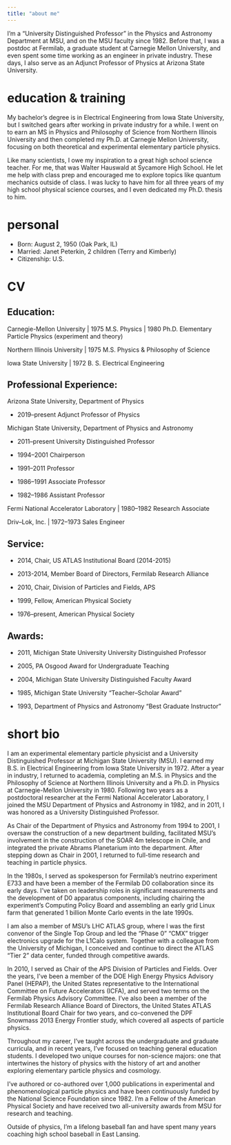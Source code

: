 ```yaml
---
title: "about me"
---
```


I’m a "University Distinguished Professor" in the Physics and Astronomy Department at MSU, and on the MSU faculty since 1982. Before that, I was a postdoc at Fermilab, a graduate student at Carnegie Mellon University, and even spent some time working as an engineer in private industry. These days, I also serve as an Adjunct Professor of Physics at Arizona State University.

# education & training

My bachelor’s degree is in Electrical Engineering from Iowa State University, but I switched gears after working in private industry for a while. I went on to earn an MS in Physics and Philosophy of Science from Northern Illinois University and then completed my Ph.D. at Carnegie Mellon University, focusing on both theoretical and experimental elementary particle physics.

Like many scientists, I owe my inspiration to a great high school science teacher. For me, that was Walter Hauswald at Sycamore High School. He let me help with class prep and encouraged me to explore topics like quantum mechanics outside of class. I was lucky to have him for all three years of my high school physical science courses, and I even dedicated my Ph.D. thesis to him.

# personal

- Born: August 2, 1950 (Oak Park, IL)
- Married: Janet Peterkin, 2 children (Terry and Kimberly)
- Citizenship: U.S.

# CV

## Education:

Carnegie-Mellon University | 1975 M.S. Physics | 1980 Ph.D. Elementary Particle Physics (experiment and theory)

Northern Illinois University | 1975 M.S. Physics & Philosophy of Science

Iowa State University | 1972 B. S. Electrical Engineering

## Professional Experience:

Arizona State University, Department of Physics 

- 2019–present Adjunct Professor of Physics

Michigan State University, Department of Physics and Astronomy 

- 2011–present University Distinguished Professor

- 1994–2001 Chairperson

- 1991–2011 Professor

- 1986–1991 Associate Professor

- 1982–1986 Assistant Professor

Fermi National Accelerator Laboratory | 1980–1982 Research Associate

Driv–Lok, Inc. | 1972–1973 Sales Engineer

## Service:

- 2014, Chair, US ATLAS Institutional Board (2014-2015)

- 2013-2014, Member Board of Directors, Fermilab Research Alliance

- 2010, Chair, Division of Particles and Fields, APS

- 1999, Fellow, American Physical Society

- 1976–present, American Physical Society

## Awards:

- 2011, Michigan State University University Distinguished Professor

- 2005, PA Osgood Award for Undergraduate Teaching

- 2004, Michigan State University Distinguished Faculty Award

- 1985, Michigan State University “Teacher–Scholar Award”

- 1993, Department of Physics and Astronomy “Best Graduate Instructor”



# short bio

I am an experimental elementary particle physicist and a University Distinguished Professor at Michigan State University (MSU). I earned my B.S. in Electrical Engineering from Iowa State University in 1972. After a year in industry, I returned to academia, completing an M.S. in Physics and the Philosophy of Science at Northern Illinois University and a Ph.D. in Physics at Carnegie-Mellon University in 1980. Following two years as a postdoctoral researcher at the Fermi National Accelerator Laboratory, I joined the MSU Department of Physics and Astronomy in 1982, and in 2011, I was honored as a University Distinguished Professor.

As Chair of the Department of Physics and Astronomy from 1994 to 2001, I oversaw the construction of a new department building, facilitated MSU’s involvement in the construction of the SOAR 4m telescope in Chile, and integrated the private Abrams Planetarium into the department. After stepping down as Chair in 2001, I returned to full-time research and teaching in particle physics.

In the 1980s, I served as spokesperson for Fermilab’s neutrino experiment E733 and have been a member of the Fermilab D0 collaboration since its early days. I’ve taken on leadership roles in significant measurements and the development of D0 apparatus components, including chairing the experiment’s Computing Policy Board and assembling an early grid Linux farm that generated 1 billion Monte Carlo events in the late 1990s.

I am also a member of MSU’s LHC ATLAS group, where I was the first convenor of the Single Top Group and led the “Phase 0” "CMX" trigger electronics upgrade for the L1Calo system. Together with a colleague from the University of Michigan, I conceived and continue to direct the ATLAS “Tier 2” data center, funded through competitive awards.

In 2010, I served as Chair of the APS Division of Particles and Fields. Over the years, I’ve been a member of the DOE High Energy Physics Advisory Panel (HEPAP), the United States representative to the International Committee on Future Accelerators (ICFA), and served two terms on the Fermilab Physics Advisory Committee. I’ve also been a member of the Fermilab Research Alliance Board of Directors, the United States ATLAS Institutional Board Chair for two years, and co-convened the DPF Snowmass 2013 Energy Frontier study, which covered all aspects of particle physics.

Throughout my career, I’ve taught across the undergraduate and graduate curricula, and in recent years, I’ve focused on teaching general education students. I developed two unique courses for non-science majors: one that intertwines the history of physics with the history of art and another exploring elementary particle physics and cosmology.

I’ve authored or co-authored over 1,000 publications in experimental and phenomenological particle physics and have been continuously funded by the National Science Foundation since 1982. I’m a Fellow of the American Physical Society and have received two all-university awards from MSU for research and teaching.

Outside of physics, I’m a lifelong baseball fan and have spent many years coaching high school baseball in East Lansing.